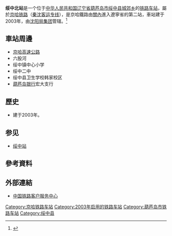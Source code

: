 {{noteTA
|G1=Transport}}
{{Infobox station
| name                = 绥中北站
| eng_name            = Suizhongbei Railway Station<ref>{{Cite web |url=http://news.sina.com.cn/o/2012-09-18/080725196193.shtml |title=铁道部:火车站名含"东西南北"统一改用拼音 |accessdate=2018-02-07 |archive-date=2017-07-30 |archive-url=https://web.archive.org/web/20170730073100/http://news.sina.com.cn/o/2012-09-18/080725196193.shtml |dead-url=no }}</ref><ref>{{cite journal|author=铁道部运输局|journal=铁路客货运输专刊|year=2012|issue=4|title=关于明确铁路车站站名英文译法的通知 运营运调电[2012]1911号|pages=6}}</ref>
| type                = 客运站
| image               = Missing image text.svg
| alt                 = 
| caption             = 
| country             = {{PRC}}
| borough             = [[辽宁省|辽宁省]][[葫芦岛市|葫芦岛市]][[绥中县|绥中县]][[城郊乡_(绥中县)|城郊乡]]
| address             = 
| coordinates         = {{coord|40|20|50.59|N|120|19|6.49|E|display=title,inline}}
| owned               = [[沈阳局集团|沈阳局集团]]
| operator            = 
| line                = [[京哈铁路|京哈铁路]]（[[秦沈客运专线|秦沈客运专线]]）
| distance            = 
| classification      = 四等站
| platform            = 2个[[側式月台|側式月台]]
| tracks              = 4条
| train_operators     = 
| connections         = 
| structure           = [[地面车站|地面车站]]
| disabled            =
| exits               =
| code                = <ref>{{cite book|title=中华人民共和国铁路车站代码（GB/T 10302-2010）|publisher=中国标准出版社|year=2010|isbn=155066140495|ignore-isbn-error=true|pages=28}}</ref>
| commercial_code     = SND
| pinyin_code         = SZB
| zone                = 
| website             = 
| opened              = {{Start date|2003|10|12}}
| closed              = 
| passengers          = 
| pass_year           = 
| pass_rank           = 
| adjacent            = {{Adjacent stations|system=中国高速铁路|line=秦沈|left=东戴河|right=兴城西|note-left=54.5km|note-right=21km<br />（暂缓开通）}}
| other_services      = 
| route_map           = {{Routemap|inline=yes|map=
STRg\STRf~~ ~~↑{{站|東戴河}}
STRc2\ABZg3\ABZg2\STRc3
STR+1\STR+c4\STR+c1\STR+4
STR+BSr\STR\STR\STR+BSl
STR+BSr\STR\STR\STR+BSl
STR2\STR+c3\STR+c2\STR3
STRc1\ABZg+4\ABZg+1\STRc4
STRg\STRf~~ ~~↓{{站|興城西}}
}}
}}
'''绥中北站'''是一个位于[[中华人民共和国|中华人民共和国]][[辽宁省|辽宁省]][[葫芦岛市|葫芦岛市]][[绥中县|绥中县]][[城郊乡_(绥中县)|城郊乡]]的[[铁路车站|铁路车站]]，屬於[[京哈铁路|京哈铁路]]（[[秦沈客运专线|秦沈客运专线]]），是京哈鐵路由[[汉地#清代至民國|關內]]進入遼寧省的第二站，車站建于2003年，由[[沈阳局集团|沈阳局集团]]管辖。<ref>{{Cite web |url=http://search.huochepiao.com/huochezhan/jieshao/2676.htm |title=绥中北火车站介绍 |accessdate=2017-02-02 |archive-date=2017-02-03 |archive-url=https://web.archive.org/web/20170203000350/http://search.huochepiao.com/huochezhan/jieshao/2676.htm |dead-url=no }}</ref>

==車站周邊==
* [[京哈高速公路|京哈高速公路]]
* 六股河
* 绥中镇中心小学
* 绥中二中
* 绥中县卫生学校韩家校区
* [[葫芦岛银行|葫芦岛银行]]宏大支行

==歷史==
* 建于2003年。
== 参见 ==
* [[绥中站|绥中站]]
==參考資料==
{{reflist}}
==外部連結==
* [http://www.12306.cn/mormhweb/ 中国铁路客户服务中心] {{Wayback|url=http://www.12306.cn/mormhweb/ |date=20180205163941 }}

{{京哈铁路}}

[[Category:京哈铁路车站|Category:京哈铁路车站]]
[[Category:2003年启用的铁路车站|Category:2003年启用的铁路车站]]
[[Category:葫芦岛市铁路车站|Category:葫芦岛市铁路车站]]
[[Category:绥中县|Category:绥中县]]